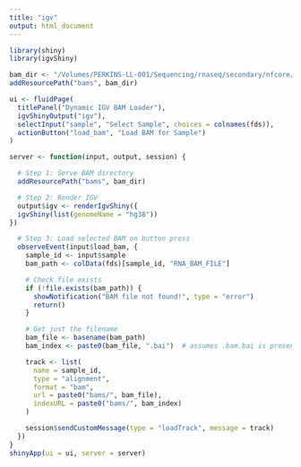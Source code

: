 ```yaml
---
title: "igv"
output: html_document
---
```


```r
library(shiny)
library(igvShiny)

bam_dir <- "/Volumes/PERKINS-LL-001/Sequencing/rnaseq/secondary/nfcore/2024-12-16_GenomicsWA_Realigned/star_salmon"
addResourcePath("bams", bam_dir)

ui <- fluidPage(
  titlePanel("Dynamic IGV BAM Loader"),
  igvShinyOutput("igv"),
  selectInput("sample", "Select Sample", choices = colnames(fds)),
  actionButton("load_bam", "Load BAM for Sample")
)

server <- function(input, output, session) {

  # Step 1: Serve BAM directory
  addResourcePath("bams", bam_dir)

  # Step 2: Render IGV
  output$igv <- renderIgvShiny({
  igvShiny(list(genomeName = "hg38"))
})

  # Step 3: Load selected BAM on button press
  observeEvent(input$load_bam, {
    sample_id <- input$sample
    bam_path <- colData(fds)[sample_id, "RNA_BAM_FILE"]

    # Check file exists
    if (!file.exists(bam_path)) {
      showNotification("BAM file not found!", type = "error")
      return()
    }

    # Get just the filename
    bam_file <- basename(bam_path)
    bam_index <- paste0(bam_file, ".bai")  # assumes .bam.bai is present

    track <- list(
      name = sample_id,
      type = "alignment",
      format = "bam",
      url = paste0("bams/", bam_file),
      indexURL = paste0("bams/", bam_index)
    )

    session$sendCustomMessage(type = "loadTrack", message = track)
  })
}
shinyApp(ui = ui, server = server)
```
